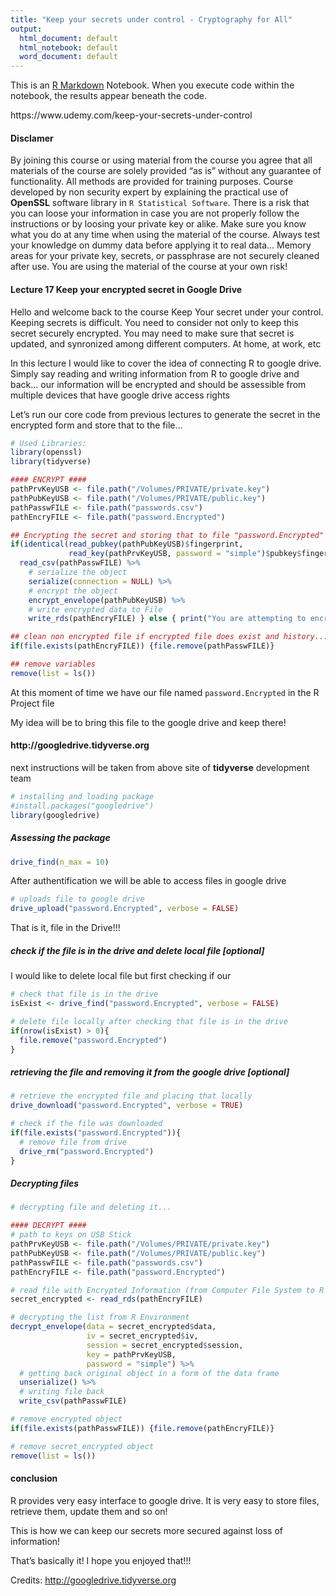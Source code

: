 ```yaml
---
title: "Keep your secrets under control - Cryptography for All"
output:
  html_document: default
  html_notebook: default
  word_document: default
---
```


This is an [R Markdown](http://rmarkdown.rstudio.com) Notebook. When you execute code within the notebook, the results appear beneath the code. 

https://www.udemy.com/keep-your-secrets-under-control

#### Disclamer

By joining this course or using material from the course you agree that all materials of the course are solely provided "as is" without any guarantee of functionality. All methods are provided for training purposes. Course developed by non security expert by explaining the practical use of **OpenSSL** software library in `R Statistical Software`. There is a risk that you can loose your information in case you are not properly follow the instructions or by loosing your private key or alike. Make sure you know what you do at any time when using the material of the course. Always test your knowledge on dummy data before applying it to real data... Memory areas for your private key, secrets, or passphrase are not securely cleaned after use. You are using the material of the course at your own risk!

#### Lecture 17 Keep your encrypted secret in Google Drive

Hello and welcome back to the course Keep Your secret under your control. Keeping secrets is difficult. You need to consider not only to keep this secret securely encrypted. You may need to make sure that secret is updated, and synronized among different computers. At home, at work, etc

In this lecture I would like to cover the idea of connecting R to google drive. Simply say reading and writing information from R to google drive and back... our information will be encrypted and should be assessible from multiple devices that have google drive access rights

Let's run our core code from previous lectures to generate the secret in the encrypted form and store that to the file...

```r
# Used Libraries:
library(openssl)
library(tidyverse)

#### ENCRYPT ####
pathPrvKeyUSB <- file.path("/Volumes/PRIVATE/private.key")
pathPubKeyUSB <- file.path("/Volumes/PRIVATE/public.key")
pathPasswFILE <- file.path("passwords.csv")
pathEncryFILE <- file.path("password.Encrypted")

## Encrypting the secret and storing that to file "password.Encrypted"
if(identical(read_pubkey(pathPubKeyUSB)$fingerprint,
             read_key(pathPrvKeyUSB, password = "simple")$pubkey$fingerprint)) {
  read_csv(pathPasswFILE) %>% 
    # serialize the object
    serialize(connection = NULL) %>% 
    # encrypt the object
    encrypt_envelope(pathPubKeyUSB) %>% 
    # write encrypted data to File
    write_rds(pathEncryFILE) } else { print("You are attempting to encrypt without having proper copy of Private Key")}

## clean non encrypted file if encrypted file does exist and history...
if(file.exists(pathEncryFILE)) {file.remove(pathPasswFILE)}

## remove variables
remove(list = ls())

```

At this moment of time we have our file named `password.Encrypted` in the R Project file

My idea will be to bring this file to the google drive and keep there!

#### http://googledrive.tidyverse.org

next instructions will be taken from above site of **tidyverse** development team

```r
# installing and loading package
#install.packages("googledrive")
library(googledrive)
```

##### Assessing the package

```r
drive_find(n_max = 10)
```

After authentification we will be able to access files in google drive

```r
# uploads file to google drive
drive_upload("password.Encrypted", verbose = FALSE)
```

That is it, file in the Drive!!!

##### check if the file is in the drive and delete local file [optional]

I would like to delete local file but first checking if our 

```r
# check that file is in the drive
isExist <- drive_find("password.Encrypted", verbose = FALSE)

# delete file locally after checking that file is in the drive
if(nrow(isExist) > 0){
  file.remove("password.Encrypted")
}

```


##### retrieving the file and removing it from the google drive [optional]

```r
# retrieve the encrypted file and placing that locally
drive_download("password.Encrypted", verbose = TRUE)

# check if the file was downloaded
if(file.exists("password.Encrypted")){
  # remove file from drive
  drive_rm("password.Encrypted")
}

```

##### Decrypting files

```r
# decrypting file and deleting it...

#### DECRYPT ####
# path to keys on USB Stick
pathPrvKeyUSB <- file.path("/Volumes/PRIVATE/private.key")
pathPubKeyUSB <- file.path("/Volumes/PRIVATE/public.key")
pathPasswFILE <- file.path("passwords.csv")
pathEncryFILE <- file.path("password.Encrypted")

# read file with Encrypted Information (from Computer File System to R Environment)
secret_encrypted <- read_rds(pathEncryFILE)

# decrypting the list from R Environment
decrypt_envelope(data = secret_encrypted$data,
                 iv = secret_encrypted$iv,
                 session = secret_encrypted$session,
                 key = pathPrvKeyUSB,
                 password = "simple") %>% 
  # getting back original object in a form of the data frame
  unserialize() %>% 
  # writing file back
  write_csv(pathPasswFILE)

# remove encrypted object
if(file.exists(pathPasswFILE)) {file.remove(pathEncryFILE)}

# remove secret_encrypted object
remove(list = ls())

```

#### conclusion

R provides very easy interface to google drive. It is very easy to store files, retrieve them, update them and so on!

This is how we can keep our secrets more secured against loss of information!

That's basically it! I hope you enjoyed that!!!

Credits: [http://googledrive.tidyverse.org](http://googledrive.tidyverse.org)
